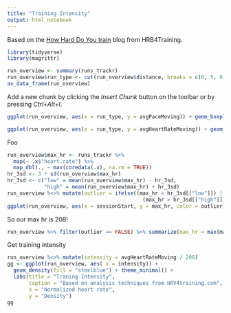 ```yaml
---
title: "Training Intensity"
output: html_notebook
---
```


Based on the [How Hard Do You train](http://www.hrv4training.com/blog/how-hard-do-you-train) 
blog from HRB4Training.

```r
library(tidyverse)
library(magrittr)
```

```r
run_overview <- summary(runs_trackr)
run_overview$run_type <- cut(run_overview$distance, breaks = c(0, 5, 8, 10, 18))
as_data_frame(run_overview)
```

Add a new chunk by clicking the *Insert Chunk* button on the toolbar or by pressing *Ctrl+Alt+I*.

```r
ggplot(run_overview, aes(x = run_type, y = avgPaceMoving)) + geom_boxplot()
```

```r
ggplot(run_overview, aes(x = run_type, y = avgHeartRateMoving)) + geom_boxplot()
```

Foo
```r
run_overview$max_hr <- runs_trackr %>% 
  map(~ .x$"heart.rate") %>% 
  map_dbl(., ~ max(coredata(.x), na.rm = TRUE))
hr_3sd <- 3 * sd(run_overview$max_hr)
hr_3sd <- c("low" = mean(run_overview$max_hr) - hr_3sd, 
            "high" = mean(run_overview$max_hr) + hr_3sd)
run_overview %<>% mutate(outlier = ifelse((max_hr < hr_3sd[["low"]]) | 
                                            (max_hr > hr_3sd[["high"]]), TRUE, FALSE))
ggplot(run_overview, aes(x = sessionStart, y = max_hr, color = outlier)) + geom_point() + theme_minimal()
```

So our max hr is 208!

```r
run_overview %>% filter(outlier == FALSE) %>% summarize(max_hr = max(max_hr))
```


  
Get training intensity

```r
run_overview %<>% mutate(intensity = avgHeartRateMoving / 208)
gg <- ggplot(run_overview, aes( x = intensity)) + 
  geom_density(fill = "steelblue") + theme_minimal() +
  labs(title = "Traning Intensity", 
       caption = "Based on analysis techniques from HRV4training.com",
       x = "Normalized heart rate",
       y = "Density")
gg
```
